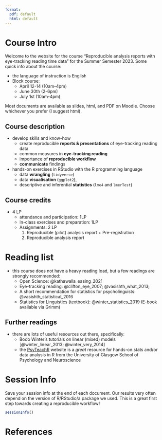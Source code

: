 ```yaml
---
format: 
  pdf: default
  html: default
---
```


# Course Intro {.unnumbered}

Welcome to the website for the course "Reproducible analysis reports with eye-tracking reading time data" for the Summer Semester 2023. Some quick info about the course:

-   the language of instruction is English
-   Block course:
    -   April 12-14 (10am-4pm)
    -   June 30th (2-6pm)
    -   July 1st (10am-4pm)
    
Most documents are available as slides, html, and PDF on Moodle. Choose whichever you prefer (I suggest html).

## Course description

- develop skills and know-how
  + create reproducible **reports & presentations** of eye-tracking reading data
  + common measures in **eye-tracking reading**
  + importance of **reproducible workflow**
  + **communicate** findings

- hands-on exercises in RStudio with the R programming language
  + data **wrangling** (`tidyverse`)
  + data **visualisation** (`ggplot2`), 
  + descriptive and inferential **statistics** (`lme4` and `lmerTest`)
  
## Course credits

- 4 LP
  + attendance and participation: 1LP
  + In-class exercises and preparation: 1LP
  + Assignments: 2 LP
    1. Reproducible (pilot) analysis report + Pre-registration
    2. Reproducible analysis report

# Reading list

-   this course does not have a heavy reading load, but a few readings are strongly recommended:
    -   Open Science: @kathawalla_easing_2021 
    -   Eye-tracking reading: @clifton_eye_2007; @vasishth_what_2013; 
    -   A short recommendation for statistics for psycholinguists: @vasishth_statistical_2016
    -   Statistics for Linguistics (textbook): @winter_statistics_2019 (E-book available via Grimm)

## Further readings

- there are lots of useful resources out there, specifically:
  + Bodo Winter's tutorials on linear (mixed) models [@winter_linear_2013; @winter_very_2014]
  + the [PsyTeachR](https://psyteachr.github.io/) website is a *great* resource for hands-on stats and/or data analysis in R from the University of Glasgow School of Psychology and Neuroscience
  

# Session Info {.unlisted .unnumbered visibility="uncounted"}

Save your session info at the end of each document. Our results very often depend on the version of R/RStudio/a package we used. This is a great first step towards creating a reproducible workflow!

```r
sessionInfo()
```

# References {.unlisted .unnumbered visibility="uncounted"}

::: {#refs custom-style="Bibliography"}
:::
